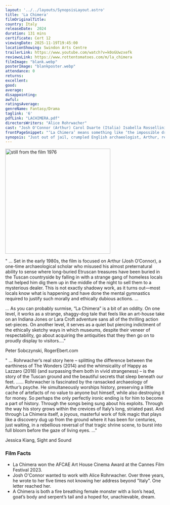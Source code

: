 ```yaml
---
layout: '../../layouts/SynopsisLayout.astro'
title: 'La Chimera'
filmOriginalTitle:
country: Italy
releaseDate:  2024
duration: 131 mins
certificate: Cert 12
viewingDate: 2025-11-19T19:45:00
locationShowing: Swindon Arts Centre
trailerLink: https://www.youtube.com/watch?v=k0oGUwzxefk
reviewsLink: https://www.rottentomatoes.com/m/la_chimera
filmImage: "blank.webp"
posterImage: "blankposter.webp" 
attendance: 0
returns: 
excellent: 
good: 
average: 
disappointing: 
awful: 
ratingsAverage: 
genreName: Fantasy/Drama
taglink: '6'
pdfLink: "LACHIMERA.pdf"
directorsWriters: "Alice Rohrwacher"
cast: "Josh O'Connor (Arthur) Carol Duarte (Italia) Isabella Rossellini (Flora)"
frontPageSnippet: "‘La Chimera’ means something like ‘the impossible dream’"
synopsis: "Just out of jail, crumpled English archaeologist, Arthur, reconnects with his wayward crew of accomplices - a happy-go-lucky band of grave robbers who survive by looting Etruscan tombs and fencing the ancient treasures they dig up.  " 
---
```


<Image src={filmImage} alt="still from the film 1976" width="332" />

" ... Set in the early 1980s, the film is focused on Arthur (Josh O’Connor), a one-time archaeological scholar who misused his almost preternatural ability to sense where long-buried Etruscan treasures have been buried in the Tuscan countryside by falling in with a strange gang of homeless locals that helped him dig them up in the middle of the night to sell them to a mysterious dealer. This is not exactly shadowy work, as it turns out—most locals know what is happening and have done the mental gymnastics required to justify such morally and ethically dubious actions. ...

... As you can probably surmise, “La Chimera” is a bit of an oddity. On one level, it works as a strange, shaggy-dog tale that feels like an art-house take on an Indiana Jones or Lara Croft adventure sans all of the thrilling action set-pieces. On another level, it serves as a quiet but piercing indictment of the ethically sketchy ways in which museums, despite their veneer of respectability, go about acquiring the antiquities that they then go on to proudly display to visitors...."


<div class="review__author review__author--review1">
Peter Sobczynski, RogerEbert.com
</div>

" ... Rohrwacher’s real story here – splitting the difference between the earthiness of The Wonders (2014) and the whimsicality of Happy as Lazzaro (2018) (and surpassing them both in vivid strangeness) – is the story of the Tuscan ground and the beautiful secrets that sleep beneath our feet. ...... Rohrwacher is fascinated by the ransacked archaeology of Arthur’s psyche. He simultaneously worships history, preserving a little cache of artefacts of no value to anyone but himself, while also destroying it for money. So perhaps the only perfectly ironic ending is for him to become a part of history. Through the songs being sung about his exploits. Through the way his story grows within the crevices of Italy’s long, striated past. And through La Chimera itself, a joyous, masterful work of folk magic that plays like a discovery dug up from the ground where it has been for centuries, just waiting, in a rebellious reversal of that tragic shrine scene, to burst into full bloom before the gaze of living eyes. ..."

<div class="review__author">
Jessica Kiang, Sight and Sound
</div>

### Film Facts

- La Chimera won the AFCAE Art House Cinema Award at the Cannes Film Festival 2023.
- Josh O'Connor wanted to work with Alice Rohrwacher. Over three years, he wrote to her five times not knowing her address beyond "Italy". One letter reached her.
- A Chimera is both a fire breathing female monster with a lion’s head, goat’s body and serpent’s tail and a hoped for, unachievable, dream.

